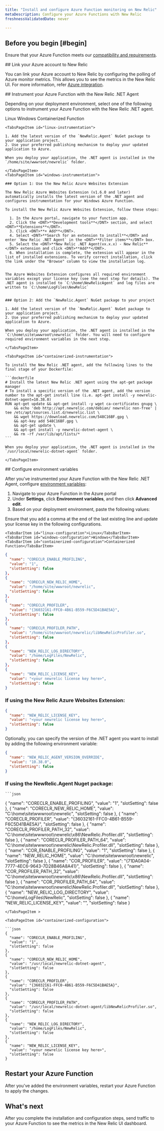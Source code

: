 ```yaml
---
title: "Install and configure Azure Function monitoring on New Relic"
metaDescription: Configure your Azure Functions with New Relic 
freshnessValidatedDate: never

---
```


## Before you begin [#begin]

Ensure that your Azure Function meets our [compatibility and requirements](/docs/serverless-function-monitoring/azure-function-monitoring/compatibility-requirement-azure-monitoring).

<Steps>

<Step>
## Link your Azure account to New Relic

You can link your Azure account to New Relic by configuring the polling of Azure monitor metrics. This allows you to see the metrics in the New Relic UI. For more information, refer [Azure integration](https://docs.newrelic.com/docs/infrastructure/microsoft-azure-integrations/azure-integrations-list/azure-Function-monitoring-integration/#polling).
</Step>

<Step>
## Instrument your Azure Function with the New Relic .NET Agent

Depending on your deployment environment, select one of the following options to instrument your Azure Function with the New Relic .NET agent.

<Tabs>
  <TabsBar>
    <TabsBarItem id="linux-instrumentation">Linux</TabsBarItem>
    <TabsBarItem id="windows-instrumentation">Windows</TabsBarItem>
    <TabsBarItem id="containerized-instrumentation">Containerized Function</TabsBarItem>
  </TabsBar>

  <TabsPages>

    <TabsPageItem id="linux-instrumentation">

    1. Add the latest version of the `NewRelic.Agent` NuGet package to your application project.
    2. Use your preferred publishing mechanism to deploy your updated application to Azure. 
    
    When you deploy your application, the .NET agent is installed in the `/home/site/wwwroot/newrelic` folder.
   
    </TabsPageItem>
    <TabsPageItem id="windows-instrumentation">
    
    ### Option 1: Use the New Relic Azure Websites Extension

    The New Relic Azure Websites Extension (v1.6.0 and later) automatically installs the latest version of the .NET agent and configures instrumentation for your Windows Azure Function.

    To install the New Relic Azure Websites Extension, follow these steps:

      1. In the Azure portal, navigate to your function app.
      2. Click the <DNT>**Development tools**</DNT> section, and select <DNT>**Extensions**</DNT>.
      3. Click <DNT>**+ Add**</DNT>.
      4. Select <DNT>**Search for an extension to install**</DNT> and enter `New Relic .NET Agent` in the <DNT>**Filter items**</DNT> box.
      5. Select the <DNT>**New Relic .NET Agent(vx.x.x) - New Relic**</DNT> extension and click <DNT>**Add**</DNT>.
      6. When installation is complete, the extension will appear in the list of installed extensions. To verify correct installation, click the link under the "Browse" column to view the installation log.
    

    The Azure Websites Extension configures all required environment variables except your license key (see the next step for details). The .NET agent is installed to `C:\home\NewRelicAgent` and log files are written to `C:\home\LogFiles\NewRelic`


    ### Option 2: Add the `NewRelic.Agent` NuGet package to your project

    1. Add the latest version of the `NewRelic.Agent` NuGet package to your application project.
    2. Use your preferred publishing mechanism to deploy your updated application to Azure. 
      
    When you deploy your application, the .NET agent is installed in the `C:\home\site\wwwroot\newrelic` folder. You will need to configure required environment variables in the next step.
    
    </TabsPageItem>

    <TabsPageItem id="containerized-instrumentation">
    
    To install the New Relic .NET agent, add the following lines to the final stage of your Dockerfile:

    ```dockerfile
    # Install the latest New Relic .NET agent using the apt-get package manager
    # To install a specific version of the .NET agent, add the version number to the apt-get install line (i.e. apt-get install -y newrelic-dotnet-agent=10.38.0)
    RUN apt-get update && apt-get install -y wget ca-certificates gnupg \
        && echo 'deb http://apt.newrelic.com/debian/ newrelic non-free' | tee /etc/apt/sources.list.d/newrelic.list \
        && wget https://download.newrelic.com/548C16BF.gpg \
        && apt-key add 548C16BF.gpg \
        && apt-get update \
        && apt-get install -y newrelic-dotnet-agent \
        && rm -rf /var/lib/apt/lists/*
    ```
    
    When you deploy your application, the .NET agent is installed in the `/usr/local/newrelic-dotnet-agent` folder.

    </TabsPageItem>
    
  </TabsPages>
</Tabs>


</Step>

<Step>
## Configure environment variables

After you've instrumented your Azure Function with the New Relic .NET Agent, configure [environment variables](/docs/serverless-function-monitoring/azure-function-monitoring/env-variables-azure):

  1. Navigate to your Azure Function in the Azure portal
  2. Under **Settings**, click  **Environment variables**, and then click **Advanced edit**.
  3. Based on your deployment environment, paste the following values:

<Callout variant="important">
Ensure that you add a comma at the end of the last existing line and update your license key in the following configurations.
</Callout>

<Tabs>
  <TabsBar>
    
    <TabsBarItem id="linux-configuration">Linux</TabsBarItem>
    <TabsBarItem id="windows-configuration">Windows</TabsBarItem>
    <TabsBarItem id="containerized-configuration">Containerized Function</TabsBarItem>

  </TabsBar>

  <TabsPages>

  <TabsPageItem id="linux-configuration">

  ```json
  {
    "name": "CORECLR_ENABLE_PROFILING",
    "value": "1",
    "slotSetting": false
  },
  {
    "name": "CORECLR_NEW_RELIC_HOME",
    "value": "/home/site/wwwroot/newrelic",
    "slotSetting": false
  },
  {
    "name": "CORECLR_PROFILER",
    "value": "{36032161-FFC0-4B61-B559-F6C5D41BAE5A}",
    "slotSetting": false
  }, 
  {
    "name": "CORECLR_PROFILER_PATH",
    "value": "/home/site/wwwroot/newrelic/libNewRelicProfiler.so",
    "slotSetting": false
  },
  {
    "name": "NEW_RELIC_LOG_DIRECTORY",
    "value": "/home/LogFiles/NewRelic",
    "slotSetting": false
  },
  {
    "name": "NEW_RELIC_LICENSE_KEY",
    "value": "<your newrelic license key here>",
    "slotSetting": false
  }
  ```

  </TabsPageItem>

  <TabsPageItem id="windows-configuration">

  ### If using the New Relic Azure Websites Extension:
  ```json
  {
    "name": "NEW_RELIC_LICENSE_KEY",
    "value": "<your newrelic license key here>",
    "slotSetting": false
  }
  ```
  
  Optionally, you can specify the version of the .NET agent you want to install by adding the following environment variable:

  ```json
  {
    "name": "NEW_RELIC_AGENT_VERSION_OVERRIDE",
    "value": "10.38.0",
    "slotSetting": false
  }
  ```

  ### If using the NewRelic.Agent Nuget package:
    ```json
  {
    "name": "CORECLR_ENABLE_PROFILING",
    "value": "1",
    "slotSetting": false
  },
  {
    "name": "CORECLR_NEW_RELIC_HOME",
    "value": "C:\home\site\wwwroot\newrelic",
    "slotSetting": false
  },
  {
    "name": "CORECLR_PROFILER",
    "value": "{36032161-FFC0-4B61-B559-F6C5D41BAE5A}",
    "slotSetting": false
  }, 
  {
    "name": "CORECLR_PROFILER_PATH_32",
    "value": "C:\home\site\wwwroot\newrelic\x86\NewRelic.Profiler.dll",
    "slotSetting": false
  },
  {
    "name": "CORECLR_PROFILER_PATH_64",
    "value": "C:\home\site\wwwroot\newrelic\NewRelic.Profiler.dll",
    "slotSetting": false
  },
  {
    "name": "COR_ENABLE_PROFILING",
    "value": "1",
    "slotSetting": false
  },
  {
    "name": "NEW_RELIC_HOME",
    "value": "C:\home\site\wwwroot\newrelic",
    "slotSetting": false
  },
  {
    "name": "COR_PROFILER",
    "value": "{71DA0A04-7777-4EC6-9643-7D28B46A8A41}",
    "slotSetting": false
  }, 
  {
    "name": "COR_PROFILER_PATH_32",
    "value": "C:\home\site\wwwroot\newrelic\x86\NewRelic.Profiler.dll",
    "slotSetting": false
  },
  {
    "name": "COR_PROFILER_PATH_64",
    "value": "C:\home\site\wwwroot\newrelic\NewRelic.Profiler.dll",
    "slotSetting": false
  },
  {
    "name": "NEW_RELIC_LOG_DIRECTORY",
    "value": "C:\home\LogFiles\NewRelic",
    "slotSetting": false
  },
  {
    "name": "NEW_RELIC_LICENSE_KEY",
    "value": "<your newrelic license key here>",
    "slotSetting": false
  }
  ```
  </TabsPageItem >

  <TabsPageItem id="containerized-configuration">

  ```json
  {
    "name": "CORECLR_ENABLE_PROFILING",
    "value": "1",
    "slotSetting": false
  },
  {
    "name": "CORECLR_NEW_RELIC_HOME",
    "value": "/usr/local/newrelic-dotnet-agent",
    "slotSetting": false
  },
  {
    "name": "CORECLR_PROFILER",
    "value": "{36032161-FFC0-4B61-B559-F6C5D41BAE5A}",
    "slotSetting": false
  }, 
  {
    "name": "CORECLR_PROFILER_PATH",
    "value": "/usr/local/newrelic-dotnet-agent/libNewRelicProfiler.so",
    "slotSetting": false
  },
  {
    "name": "NEW_RELIC_LOG_DIRECTORY",
    "value": "/home/LogFiles/NewRelic",
    "slotSetting": false
  },
  {
    "name": "NEW_RELIC_LICENSE_KEY",
    "value": "<your newrelic license key here>",
    "slotSetting": false
  }
  ```

  </TabsPageItem>

  </TabsPages>

</Tabs>

</Step>

<Step>

## Restart your Azure Function

After you've added the environment variables, restart your Azure Function to apply the changes.
</Step>

</Steps>

## What's next

After you complete the installation and configuration steps, send traffic to your Azure Function to see the metrics in the New Relic UI dashboard.
